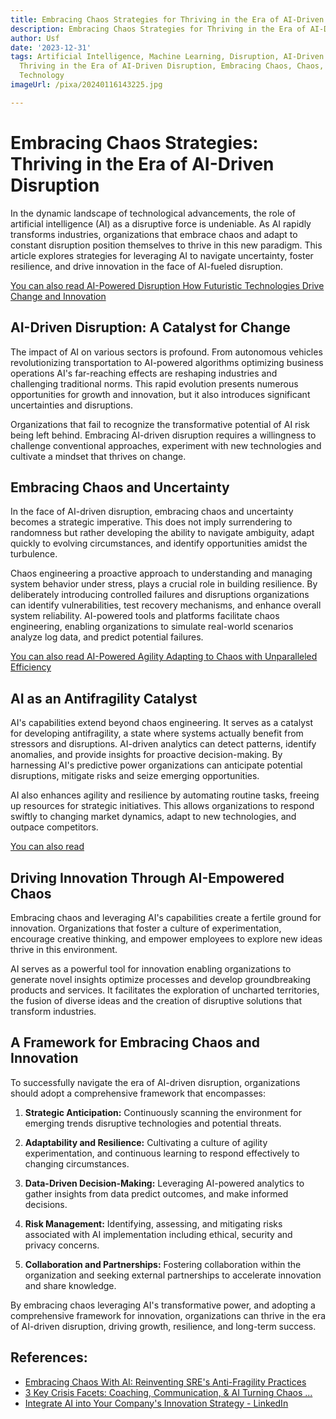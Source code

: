 ```yaml
---
title: Embracing Chaos Strategies for Thriving in the Era of AI-Driven Disruption
description: Embracing Chaos Strategies for Thriving in the Era of AI-Driven Disruption
author: Usf
date: '2023-12-31'
tags: Artificial Intelligence, Machine Learning, Disruption, AI-Driven Disruption,
  Thriving in the Era of AI-Driven Disruption, Embracing Chaos, Chaos, Strategies,
  Technology
imageUrl: /pixa/20240116143225.jpg

---
```

# Embracing Chaos Strategies: Thriving in  the Era of AI-Driven Disruption

In the dynamic landscape of technological advancements, the role of artificial intelligence (AI) as a disruptive  force is  undeniable. As AI rapidly transforms industries, organizations  that embrace chaos and adapt to constant disruption position  themselves to thrive  in this new paradigm. This article explores strategies  for leveraging  AI to navigate uncertainty,  foster resilience, and drive innovation in the  face of AI-fueled disruption.

[You can also read AI-Powered Disruption How Futuristic Technologies  Drive Change and Innovation](AI-Powered%20Disruption%20How%20Futuristic%20Technologies%20Drive%20Change%20and%20Innovation)


## AI-Driven Disruption: A Catalyst for Change

The impact of AI  on various sectors is profound. From  autonomous  vehicles revolutionizing  transportation to  AI-powered algorithms optimizing business operations AI's far-reaching effects are  reshaping industries  and challenging traditional norms. This rapid evolution presents numerous opportunities for growth and innovation, but it also introduces significant uncertainties and disruptions.

Organizations that fail to recognize  the  transformative potential of AI risk being left behind. Embracing AI-driven disruption requires a willingness to challenge conventional approaches, experiment  with new  technologies and cultivate a mindset that thrives on change.

## Embracing Chaos and  Uncertainty

In the face of AI-driven disruption, embracing  chaos and uncertainty becomes a strategic  imperative. This does not imply surrendering to randomness  but rather developing the ability to navigate ambiguity, adapt quickly to evolving circumstances, and identify opportunities amidst the turbulence.

Chaos engineering a proactive approach to understanding and managing system behavior under stress, plays a crucial role in building resilience. By deliberately introducing controlled failures and disruptions organizations  can identify vulnerabilities, test recovery  mechanisms, and  enhance overall system reliability. AI-powered tools and platforms facilitate chaos engineering,  enabling organizations to simulate real-world scenarios analyze log data,  and predict potential failures.

[You can also read AI-Powered Agility Adapting to Chaos with Unparalleled Efficiency](AI-Powered%20Agility%20Adapting%20to%20Chaos%20with%20Unparalleled%20Efficiency)


## AI as  an Antifragility Catalyst

AI's capabilities extend beyond chaos engineering. It serves as a catalyst for developing antifragility, a state where systems actually benefit from stressors and disruptions. AI-driven analytics  can detect  patterns, identify anomalies, and provide insights for proactive decision-making. By harnessing AI's predictive power organizations can anticipate potential disruptions,  mitigate risks and seize emerging opportunities.

AI also enhances agility and resilience by automating routine tasks, freeing up resources for strategic initiatives. This allows organizations to respond swiftly  to changing market dynamics, adapt to new technologies, and outpace competitors.

[You can also read ]()


## Driving Innovation Through AI-Empowered Chaos

Embracing chaos and leveraging AI's capabilities create a fertile ground for innovation. Organizations that foster a culture of experimentation, encourage  creative thinking,  and empower employees to explore new ideas thrive in this environment.

AI serves as a powerful tool for innovation enabling organizations to generate novel insights optimize processes and  develop groundbreaking products and  services. It facilitates the exploration  of  uncharted territories, the fusion of  diverse ideas and the  creation of disruptive solutions that transform industries.

## A Framework for  Embracing Chaos and Innovation

To successfully navigate the era of AI-driven disruption, organizations should adopt a comprehensive framework that encompasses:

1. **Strategic Anticipation:** Continuously  scanning the environment for emerging trends  disruptive technologies and  potential threats.

2. **Adaptability and Resilience:**  Cultivating a culture of agility experimentation,  and continuous learning to respond effectively to  changing circumstances.

3. **Data-Driven Decision-Making:** Leveraging AI-powered analytics to gather insights from data predict outcomes,  and make informed decisions.

4. **Risk Management:** Identifying, assessing, and  mitigating risks associated with AI implementation including ethical, security and privacy concerns.

5. **Collaboration and Partnerships:** Fostering collaboration within the organization and seeking external partnerships to accelerate innovation and share knowledge.

By embracing chaos  leveraging AI's transformative power, and adopting a comprehensive framework for innovation, organizations can thrive in  the era  of AI-driven disruption, driving  growth,  resilience, and long-term success.

## References:
- [Embracing Chaos With AI: Reinventing SRE's Anti-Fragility Practices](https://devops.com/?p=163991)
- [3 Key Crisis Facets: Coaching, Communication, & AI Turning Chaos ...](https://medium.com/@islamhammoudm/3-key-crisis-facets-coaching-communication-ai-turning-chaos-into-opportunity-f09ee5af5d99)
- [Integrate AI into Your Company's Innovation Strategy - LinkedIn](https://www.linkedin.com/pulse/transforming-innovation-landscape-integrating-ai-your-david-s-tufts)
